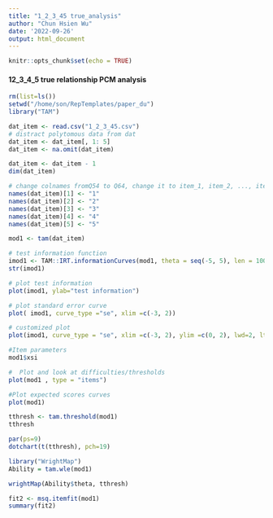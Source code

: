 ```yaml
---
title: "1_2_3_45 true_analysis"
author: "Chun Hsien Wu"
date: '2022-09-26'
output: html_document
---
```


```r
knitr::opts_chunk$set(echo = TRUE)
```

#### 12_3_4_5 true relationship PCM analysis
```r
rm(list=ls())
setwd("/home/son/RepTemplates/paper_du")
library("TAM")
```
```r
dat_item <- read.csv("1_2_3_45.csv") 
# distract polytomous data from dat
dat_item <- dat_item[, 1: 5]
dat_item <- na.omit(dat_item)

dat_item <- dat_item - 1
dim(dat_item)
```
```r
# change colnames fromQ54 to Q64, change it to item_1, item_2, ..., item_11
names(dat_item)[1] <- "1"
names(dat_item)[2] <- "2"
names(dat_item)[3] <- "3"
names(dat_item)[4] <- "4"
names(dat_item)[5] <- "5"
```
```r
mod1 <- tam(dat_item)
```
```r
# test information function
imod1 <- TAM::IRT.informationCurves(mod1, theta = seq(-5, 5), len = 100)
str(imod1)
```
```r
# plot test information
plot(imod1, ylab="test information")
```
```r
# plot standard error curve
plot( imod1, curve_type ="se", xlim =c(-3, 2))
```
```r
# customized plot
plot(imod1, curve_type = "se", xlim =c(-3, 2), ylim =c(0, 2), lwd=2, lty=3)

#Item parameters
mod1$xsi
```
```r
#  Plot and look at difficulties/thresholds
plot(mod1 , type = "items")
```
```r
#Plot expected scores curves
plot(mod1)
```
```r
tthresh <- tam.threshold(mod1)
tthresh
```
```r
par(ps=9)
dotchart(t(tthresh), pch=19)
```
```r
library("WrightMap")
Ability = tam.wle(mod1)
```
```r
wrightMap(Ability$theta, tthresh)
```
```r
fit2 <- msq.itemfit(mod1)
summary(fit2)
```

